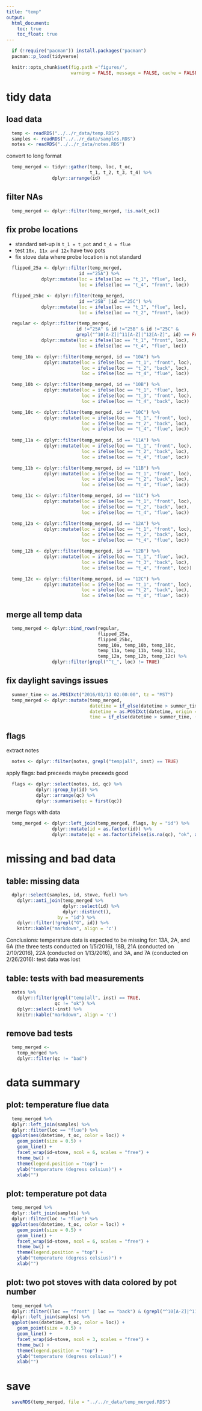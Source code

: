 ```yaml
---
title: "temp"
output:
  html_document:
    toc: true
    toc_float: true
---
```


```r
  if (!require("pacman")) install.packages("pacman")
  pacman::p_load(tidyverse)
```

```r
  knitr::opts_chunk$set(fig.path ='figures/',
                        warning = FALSE, message = FALSE, cache = FALSE)
```

# tidy data

## load data

```r
  temp <- readRDS("../../r_data/temp.RDS")
  samples <- readRDS("../../r_data/samples.RDS")
  notes <- readRDS("../../r_data/notes.RDS")
```

convert to long format

```r
  temp_merged <- tidyr::gather(temp, loc, t_oc,
                               t_1, t_2, t_3, t_4) %>%
                 dplyr::arrange(id)
```

## filter NAs

```r
  temp_merged <- dplyr::filter(temp_merged, !is.na(t_oc))
```

## fix probe locations

* standard set-up is `t_1 = t_pot` and `t_4 = flue`
* test `10x, 11x and 12x` have two pots
* fix stove data where probe location is not standard

```r
  flipped_25a <- dplyr::filter(temp_merged,
                           id =="25A") %>%
             dplyr::mutate(loc = ifelse(loc == "t_1", "flue", loc),
                           loc = ifelse(loc == "t_4", "front", loc))

  flipped_25bc <- dplyr::filter(temp_merged,
                           id =="25B" |id =="25C") %>%
             dplyr::mutate(loc = ifelse(loc == "t_1", "flue", loc),
                           loc = ifelse(loc == "t_2", "front", loc))

  regular <- dplyr::filter(temp_merged,
                          id !="25A" & id !="25B" & id !="25C" &
                          grepl("^10[A-Z]|^11[A-Z]|^12[A-Z]", id) == FALSE) %>%
             dplyr::mutate(loc = ifelse(loc == "t_1", "front", loc),
                           loc = ifelse(loc == "t_4", "flue", loc))

```

```r
  temp_10a <- dplyr::filter(temp_merged, id == "10A") %>%
              dplyr::mutate(loc = ifelse(loc == "t_1", "front", loc),
                            loc = ifelse(loc == "t_2", "back", loc),
                            loc = ifelse(loc == "t_4", "flue", loc))

  temp_10b <- dplyr::filter(temp_merged, id == "10B") %>%
              dplyr::mutate(loc = ifelse(loc == "t_1", "flue", loc),
                            loc = ifelse(loc == "t_3", "front", loc),
                            loc = ifelse(loc == "t_4", "back", loc))

  temp_10c <- dplyr::filter(temp_merged, id == "10C") %>%
              dplyr::mutate(loc = ifelse(loc == "t_1", "front", loc),
                            loc = ifelse(loc == "t_2", "back", loc),
                            loc = ifelse(loc == "t_4", "flue", loc))
  
  temp_11a <- dplyr::filter(temp_merged, id == "11A") %>%
              dplyr::mutate(loc = ifelse(loc == "t_1", "front", loc),
                            loc = ifelse(loc == "t_2", "back", loc),
                            loc = ifelse(loc == "t_4", "flue", loc))

  temp_11b <- dplyr::filter(temp_merged, id == "11B") %>%
              dplyr::mutate(loc = ifelse(loc == "t_1", "front", loc),
                            loc = ifelse(loc == "t_2", "back", loc),
                            loc = ifelse(loc == "t_4", "flue", loc))

  temp_11c <- dplyr::filter(temp_merged, id == "11C") %>%
              dplyr::mutate(loc = ifelse(loc == "t_1", "front", loc),
                            loc = ifelse(loc == "t_2", "back", loc),
                            loc = ifelse(loc == "t_4", "flue", loc))

  temp_12a <- dplyr::filter(temp_merged, id == "12A") %>%
              dplyr::mutate(loc = ifelse(loc == "t_1", "front", loc),
                            loc = ifelse(loc == "t_2", "back", loc),
                            loc = ifelse(loc == "t_4", "flue", loc))

  temp_12b <- dplyr::filter(temp_merged, id == "12B") %>%
              dplyr::mutate(loc = ifelse(loc == "t_1", "flue", loc),
                            loc = ifelse(loc == "t_3", "back", loc),
                            loc = ifelse(loc == "t_4", "front", loc))

  temp_12c <- dplyr::filter(temp_merged, id == "12C") %>%
              dplyr::mutate(loc = ifelse(loc == "t_1", "front", loc),
                            loc = ifelse(loc == "t_2", "back", loc),
                            loc = ifelse(loc == "t_4", "flue", loc))
```

## merge all temp data

```r
  temp_merged <- dplyr::bind_rows(regular,
                                  flipped_25a,
                                  flipped_25bc,
                                  temp_10a, temp_10b, temp_10c,
                                  temp_11a, temp_11b, temp_11c,
                                  temp_12a, temp_12b, temp_12c) %>%
                 dplyr::filter(grepl("^t_", loc) != TRUE)
```

## fix daylight savings issues

```r
  summer_time <- as.POSIXct("2016/03/13 02:00:00", tz = "MST") 
  temp_merged <- dplyr::mutate(temp_merged,
                               datetime = if_else(datetime > summer_time, (datetime + 60 * 60), datetime),
                               datetime = as.POSIXct(datetime, origin = "1970-01-01"),
                               time = if_else(datetime > summer_time, (time + 60 * 60), time))
```

## flags

extract notes

```r
  notes <- dplyr::filter(notes, grepl("temp|all", inst) == TRUE)
```

apply flags: bad preceeds maybe preceeds good

```r
  flags <- dplyr::select(notes, id, qc) %>%
           dplyr::group_by(id) %>%
           dplyr::arrange(qc) %>%
           dplyr::summarise(qc = first(qc))
```

merge flags with data

```r
  temp_merged <- dplyr::left_join(temp_merged, flags, by = "id") %>%
                 dplyr::mutate(id = as.factor(id)) %>%
                 dplyr::mutate(qc = as.factor(ifelse(is.na(qc), "ok", as.character(qc))))
```

# missing and bad data

## table: missing data

```r
  dplyr::select(samples, id, stove, fuel) %>%
    dplyr::anti_join(temp_merged %>%
                     dplyr::select(id) %>%
                     dplyr::distinct(),
                   by = "id") %>%
    dplyr::filter(!grepl("G", id)) %>%
    knitr::kable("markdown", align = 'c')
```

Conclusions: temperature data is expected to be missing for: 13A, 2A, and 6A (the three tests conducted on 1/5/2016), 18B, 21A (conducted on 2/10/2016), 22A (conducted on 1/13/2016), and 3A, and 7A (conducted on 2/26/2016): test data was lost

## table: tests with bad measurements

```r
  notes %>%
    dplyr::filter(grepl("temp|all", inst) == TRUE,
                  qc != "ok") %>%
    dplyr::select(-inst) %>%
    knitr::kable("markdown", align = 'c')
```

## remove bad tests

```r
  temp_merged <-
    temp_merged %>% 
    dplyr::filter(qc != "bad")
```

# data summary

## plot: temperature flue data

```r
  temp_merged %>%
  dplyr::left_join(samples) %>%
  dplyr::filter(loc == "flue") %>%
  ggplot(aes(datetime, t_oc, color = loc)) +
    geom_point(size = 0.5) +
    geom_line() +
    facet_wrap(id~stove, ncol = 6, scales = "free") +
    theme_bw() +
    theme(legend.position = "top") +
    ylab("temperature (degress celsius)") +
    xlab("")
```

## plot: temperature pot data

```r
  temp_merged %>%
  dplyr::left_join(samples) %>%
  dplyr::filter(loc != "flue") %>%
  ggplot(aes(datetime, t_oc, color = loc)) +
    geom_point(size = 0.5) +
    geom_line() +
    facet_wrap(id~stove, ncol = 6, scales = "free") +
    theme_bw() +
    theme(legend.position = "top") +
    ylab("temperature (degress celsius)") +
    xlab("")
```

## plot: two pot stoves with data colored by pot number

```r
  temp_merged %>%
  dplyr::filter((loc == "front" | loc == "back") & (grepl("^10[A-Z]|^11[A-Z]|^12[A-Z]", id))) %>%
  dplyr::left_join(samples) %>%
  ggplot(aes(datetime, t_oc, color = loc)) +
    geom_point(size = 0.5) +
    geom_line() +
    facet_wrap(id~stove, ncol = 3, scales = "free") +
    theme_bw() +
    theme(legend.position = "top") +
    ylab("temperature (degress celsius)") +
    xlab("")
```

# save

```r
  saveRDS(temp_merged, file = "../../r_data/temp_merged.RDS")
```